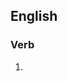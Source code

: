 ==English==

===Verb===
{{head|en|verb form}}

# {{present participle of|discretize|lang=en|nocat=1}}